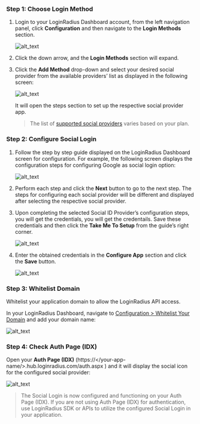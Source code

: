 ### Step 1: Choose Login Method

1. Login to your LoginRadius Dashboard account, from the left navigation panel, click **Configuration** and then navigate to the **Login Methods** section.

   ![alt_text](../../assets/blog-common/configuration.png "image_tooltip")

2. Click the down arrow, and the **Login Methods** section will expand.

3. Click the **Add Method** drop-down and select your desired social provider from the available providers’ list as displayed in the following screen:

   ![alt_text](./images/selectproviders.png "image_tooltip")

   It will open the steps section to set up the respective social provider app.

   > The list of [supported social providers](#supported-social-providers) varies based on your plan.

### Step 2: Configure Social Login

1. Follow the step by step guide displayed on the LoginRadius Dashboard screen for configuration. For example, the following screen displays the configuration steps for configuring Google as social login option:

   ![alt_text](./images/configsteps.png "image_tooltip")

2. Perform each step and click the **Next** button to go to the next step.
   The steps for configuring each social provider will be different and displayed after selecting the respective social provider.

3. Upon completing the selected Social ID Provider’s configuration steps, you will get the credentials, you will get the credentails. Save these credentials and then click the **Take Me To Setup** from the guide’s right corner.

   ![alt_text](./images/takemetosetup.png "image_tooltip")

4. Enter the obtained credentials in the **Configure App** section and click the **Save** button.

   ![alt_text](./images/configuresave.png "image_tooltip")

### Step 3: Whitelist Domain

Whitelist your application domain to allow the LoginRadius API access.

In your LoginRadius Dashboard, navigate to <a href="https://dashboard.loginradius.com/configuration" target="_blank">Configuration > Whitelist Your Domain</a> and add your domain name:

![alt_text](../../assets/blog-common/domain-whitelisting.png "image_tooltip")

### Step 4: Check Auth Page (IDX)

Open your **Auth Page (IDX)** (https://</your-app-name/>.hub.loginradius.com/auth.aspx ) and it will display the social icon for the configured social provider:

![alt_text](./images/idxsocial.png "image_tooltip")

> The Social Login is now configured and functioning on your Auth Page (IDX). If you are not using Auth Page (IDX) for authentication, use LoginRadius SDK or APIs to utilize the configured Social Login in your application.
